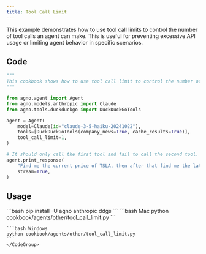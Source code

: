 ```yaml
---
title: Tool Call Limit
---
```


This example demonstrates how to use tool call limits to control the number of tool calls an agent can make. This is useful for preventing excessive API usage or limiting agent behavior in specific scenarios.

## Code

```python cookbook/agents/other/tool_call_limit.py
"""
This cookbook shows how to use tool call limit to control the number of tool calls an agent can make.
"""

from agno.agent import Agent
from agno.models.anthropic import Claude
from agno.tools.duckduckgo import DuckDuckGoTools

agent = Agent(
    model=Claude(id="claude-3-5-haiku-20241022"),
    tools=[DuckDuckGoTools(company_news=True, cache_results=True)],
    tool_call_limit=1,
)

# It should only call the first tool and fail to call the second tool.
agent.print_response(
    "Find me the current price of TSLA, then after that find me the latest news about Tesla.",
    stream=True,
)
```

## Usage

<Steps>
  <Snippet file="create-venv-step.mdx" />

  <Step title="Install libraries">
    ```bash
    pip install -U agno anthropic ddgs
    ```
  </Step>

  <Step title="Run Agent">
    <CodeGroup>
    ```bash Mac
    python cookbook/agents/other/tool_call_limit.py
    ```
    
    ```bash Windows  
    python cookbook/agents/other/tool_call_limit.py
    ```
    </CodeGroup>
  </Step>
</Steps>